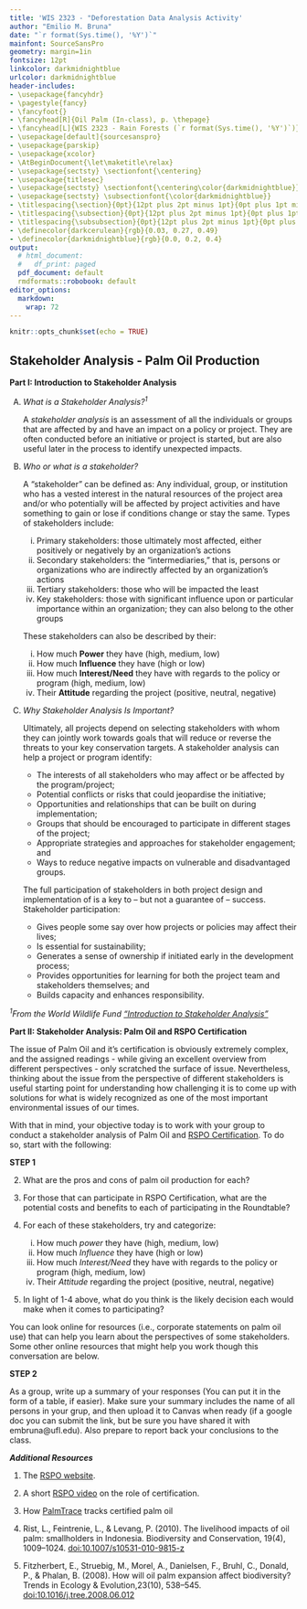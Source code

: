 ```yaml
---
title: 'WIS 2323 - "Deforestation Data Analysis Activity'
author: "Emilio M. Bruna"
date: "`r format(Sys.time(), '%Y')`"
mainfont: SourceSansPro
geometry: margin=1in
fontsize: 12pt
linkcolor: darkmidnightblue
urlcolor: darkmidnightblue
header-includes:
- \usepackage{fancyhdr}
- \pagestyle{fancy}
- \fancyfoot{}
- \fancyhead[R]{Oil Palm (In-class), p. \thepage}
- \fancyhead[L]{WIS 2323 - Rain Forests (`r format(Sys.time(), '%Y')`)}
- \usepackage[default]{sourcesanspro}
- \usepackage{parskip}
- \usepackage{xcolor}
- \AtBeginDocument{\let\maketitle\relax}
- \usepackage{sectsty} \sectionfont{\centering}
- \usepackage{titlesec}
- \usepackage{sectsty} \sectionfont{\centering\color{darkmidnightblue}}
- \usepackage{sectsty} \subsectionfont{\color{darkmidnightblue}}
- \titlespacing{\section}{0pt}{12pt plus 2pt minus 1pt}{0pt plus 1pt minus 1pt}
- \titlespacing{\subsection}{0pt}{12pt plus 2pt minus 1pt}{0pt plus 1pt minus 1pt}
- \titlespacing{\subsubsection}{0pt}{12pt plus 2pt minus 1pt}{0pt plus 1pt minus 1pt}
- \definecolor{darkcerulean}{rgb}{0.03, 0.27, 0.49}
- \definecolor{darkmidnightblue}{rgb}{0.0, 0.2, 0.4}
output:
  # html_document:
  #   df_print: paged
  pdf_document: default
  rmdformats::robobook: default
editor_options: 
  markdown: 
    wrap: 72
---
```


```r
knitr::opts_chunk$set(echo = TRUE)
```

## Stakeholder Analysis - Palm Oil Production

\vspace{0.3cm}

**Part I: Introduction to Stakeholder Analysis**

A) *What is a Stakeholder Analysis?^1^*

    A *stakeholder analysis* is an assessment of all the individuals or groups that are affected by and have an impact on a policy or project. They are often conducted before an initiative or project is started, but are also useful later in the process to identify unexpected impacts.

B) *Who or what is a stakeholder?*

    A “stakeholder” can be defined as: Any individual, group, or institution who has a vested interest in the natural resources of the project area and/or who potentially will be affected by project activities and have something to gain or lose if conditions change or stay the same. Types of stakeholders include:  

    i) Primary stakeholders: those ultimately most affected, either positively or negatively by an organization's actions
    ii) Secondary stakeholders: the "intermediaries," that is, persons or organizations who are indirectly affected by an organization's actions
    iii) Tertiary stakeholders: those who will be impacted the least
    iv) Key stakeholders: those with significant influence upon or particular importance within an organization; they can also belong to the other groups

    These stakeholders can also be described by their: 

    i) How much **Power** they have (high, medium, low)
    ii) How much **Influence** they have (high or low)
    iii) How much **Interest/Need** they have with regards to the policy or program (high, medium, low)
    iv) Their **Attitude** regarding the project (positive, neutral, negative)  
    

C) *Why Stakeholder Analysis Is Important?*

    Ultimately, all projects depend on selecting stakeholders with whom they can jointly work towards goals that will reduce or reverse the threats to your key conservation targets. A stakeholder analysis can help a project or program identify:

    * The interests of all stakeholders who may affect or be affected by the program/project;
    * Potential conflicts or risks that could jeopardise the initiative;
    * Opportunities and relationships that can be built on during implementation;
    * Groups that should be encouraged to participate in different stages of the project;
    * Appropriate strategies and approaches for stakeholder engagement; and
    * Ways to reduce negative impacts on vulnerable and disadvantaged groups.  
    
    

    The full participation of stakeholders in both project design and implementation of is a key to – but not a guarantee of – success. Stakeholder participation:  

    * Gives people some say over how projects or policies may affect their lives;
    * Is essential for sustainability;
    * Generates a sense of ownership if initiated early in the development process;
    * Provides opportunities for learning for both the project team and stakeholders themselves; and
    * Builds capacity and enhances responsibility. 

*^1^From the World Wildlife Fund ["Introduction to Stakeholder Analysis"](https://awsassets.panda.org/downloads/1_1_stakeholder_analysis_11_01_05.pdf)*


**Part II: Stakeholder Analysis: Palm Oil and RSPO Certification**

The issue of Palm Oil and it's certification is obviously extremely complex, and the assigned readings - while giving an excellent overview from different perspectives - only scratched the surface of issue. Nevertheless, thinking about the issue from the perspective of different stakeholders is useful starting point for understanding how challenging it is to come up with solutions for what is widely recognized as one of the most important environmental issues of our times.

With that in mind, your objective today is to work with your group to conduct a stakeholder analysis of Palm Oil and [RSPO Certification](https://rspo.org/certification). To do so, start with the following:

**STEP 1**

<!-- 1) Who are the stakeholders in the production of palm oil? -->

<!-- RSPO names seven: We are a not-for-profit that unites stakeholders from the 7 sectors of the palm oil industry: oil palm producers, processors or traders, consumer goods manufacturers, retailers, banks/investors, and environmental and social non-governmental organisations (NGOs), to develop and implement global standards for sustainable palm oil. -->

2) What are the pros and cons of palm oil production for each?
3) For those that can participate in RSPO Certification, what are the potential costs and benefits to each of participating in the Roundtable?
4) For each of these stakeholders, try and categorize: 

    i) How much *power* they have (high, medium, low)
    ii) How much *Influence* they have (high or low)
    iii) How much *Interest/Need* they have with regards to the policy or program (high, medium, low)
    iv) Their *Attitude* regarding the project (positive, neutral, negative)  
    

4) In light of 1-4 above, what do you think is the likely decision each would make when it comes to participating?

You can look online for resources (i.e., corporate statements on palm oil use) that can help you learn about the perspectives of some stakeholders. Some other online resources that might help you work though this conversation are below.

**STEP 2**

As a group, write up a summary of your responses (You can put it in the form of a table, if easier). Make sure your summary includes the name of all persons in your grup, and then upload it to Canvas when ready (if a google doc you can submit the link, but be sure you have shared it with embruna@ufl.edu). Also prepare to report back your conclusions to the class. 



**_Additional Resources_**

1) The [RSPO website](https://rspo.org/certification).

2) A short [RSPO video](https://www.youtube.com/watch?v=QrXFHjElsY4) on the role of certification.

3) How [PalmTrace](https://www.youtube.com/watch?v=QrXFHjElsY4) tracks certified palm oil 

4) Rist, L., Feintrenie, L., & Levang, P. (2010). The livelihood impacts of oil palm: smallholders in Indonesia. Biodiversity and Conservation, 19(4), 1009–1024. [doi:10.1007/s10531-010-9815-z](https://link.springer.com/article/10.1007/s10531-010-9815-z)

5) Fitzherbert, E., Struebig, M., Morel, A., Danielsen, F., Bruhl, C., Donald, P., & Phalan, B. (2008). How will oil palm expansion affect biodiversity? Trends in Ecology & Evolution,23(10), 538–545. [doi:10.1016/j.tree.2008.06.012](https://www.sciencedirect.com/science/article/pii/S0169534708002528)

<!-- American Consumer -->
<!-- Indo Agricultural Services Workers -->
<!-- Smallholder -->

<!--     Imagine you are an Indonesian farmer. You grew up in rural Kalimantan in a village called Sungai Pasir. For years, you grew rice, but five years ago you were introduced to palm oil.  -->
<!--     You currently own two hectares of land that cultivate palm oil, and you are looking to expand to four hectares within the next three years. Palm oil’s year-round yield is more consistent than that of rice, and it requires much less labor to maintain the plantation. You now have more free time because palm oil is less labor intensive, and this time has allowed you to pursue other projects and jobs while still thriving economically. Since investing in palm oil, you have been able to send your daughter and son to a university on Java, Indonesia. -->
<!--     You are now considering becoming RSPO sustainable certified, and you’ve been invited to share your expertise and concerns at a forum hosted by the Roundtable on Sustainable Palm Oil (RSPO). There you will meet with various stakeholders from the palm oil industry, and discuss the best path forward for the commodity. -->


<!-- Conservationist -->

<!--     Imagine that, after taking this class and graduating from UF, you are employed as a conservation scientist by Orangutan Foundation International (OFI). In addition to helping with the rehabilitation of orangutans confiscated from the illegal pet trade, you conduct field research and monitor the remaining population of wild Sumatran orangutans. You have dedicated several years to orangutan conservation efforts, and you hope to save a species on the brink of extinction.  -->
<!--     Given the strong correlation between habitat area and population size, the clearing of forests for agricultural development poses a serious threat to the survival of the orangutan. It’s no secret that the development of palm oil plantations has resulted in the loss of forested land area, but many deny, are unaware of, or are unconcerned by the extent of the deforestation and its subsequent effects on biodiversity, specifically on orangutan populations. -->
<!--     You’ve been invited to share your expertise and concerns at a forum hosted by the Roundtable on Sustainable Palm Oil (RSPO). There you will meet with various stakeholders from the palm oil industry, and discuss the best path forward for the commodity. -->

<!-- Readings: -->
<!-- Fitzherbert, E., Struebig, M., Morel, A., Danielsen, F., Bruhl, C., Donald, P., & Phalan, B. (2008). How will oil palm expansion affect biodiversity? Trends in Ecology & Evolution,23(10), 538–545. doi:10.1016/j.tree.2008.06.012 -->

<!-- 3) Member of Indonesia’s Ministry of Environment and Forestry -->
<!-- Imagine you are a Direktur Jenderal within Indonesia’s Ministry of Environment and Forestry (MoEF). You grew up in the city of Medan on the island of Sumatra, not far from an area now dominated by palm oil plantations. After studying Land Use and Rural Development in the Netherlands, you returned home to help Indonesia manage its growing agricultural sector, eventually working your way up to your current position. -->
<!-- You are responsible for overseeing all federal forest conservation efforts within Indonesia. The boom in palm oil production has made your job more difficult, to say the least, and you spend many of your days attempting to develop and implement effective conservation policies to combat rampant palm oil expansion. Due to MoEF’s budget constraints, this often means coordinating efforts with international NGOs and palm oil companies themselves. A few years ago, you helped introduce the Indonesian Sustainable Palm Oil Standard (ISPO)—a mandatory sustainability standard for all growers operating within Indonesia. The ISPO is similar to the RSPO, but critics say its criteria for certification are weaker, and that enforcing it is impossible without more government funding.  -->
<!-- You’ve been invited to share your expertise and concerns at a forum hosted by the Roundtable on Sustainable Palm Oil (RSPO). There you will meet with various stakeholders from the palm oil industry, and discuss the best path forward for the commodity. -->
<!-- Readings: -->
<!-- Hospes, O. (2014). Marking the success or end of global multi-stakeholder governance? The rise of national sustainability standards in Indonesia and Brazil for palm oil and soyJump to Edgenote. Agriculture and Human Values,31(3), 425–437. doi:10.1007/s10460-014-9511-9 -->


<!-- 4)  Representative of Large Palm Oil Company -->
<!-- You are a representative of a vegetable oil company called Voil. You have recently started adding palm oil into your vegetable oil mix. To get this palm oil, you have invested in two palm oil plantations in Indonesia. They are each thousands of hectares large in rural Borneo.  -->
<!-- Using palm oil has made your vegetable oil cheaper, and because of this price decrease, demand for your product is higher. Many of your customers are Americans, Europeans, or those from other areas where RSPO-sustainable palm oil is the only accepted palm oil. In these areas, the customers will stop buying your oil if they hear that you are linked to deforestation or other environmental degradation. Without becoming RSPO certified, you could still sell your oil in the local market, but to ensure access to these foreign markets you decided to get your two palm plantations RSPO sustainable certified.  -->

<!-- Recently, you’ve been invited to share your expertise and concerns at a forum hosted by the Roundtable on Sustainable Palm Oil (RSPO). There you will meet with various stakeholders from the palm oil industry, and discuss the best path forward for the commodity. -->
<!-- Readings: -->
<!-- Nikoloyuk, J., Burns, T. R., & Man, R. D. (2010). The promise and limitations of partnered governance: the case of sustainable palm oilJump to Edgenote. Corporate Governance: The international journal of business in society,10(1), 59-72. doi:10.1108/14720701011021111 -->

<!-- (Peimary advantages of palm oil  -->
<!-- Uses  -->
<!-- Alternatives  -->
<!-- Is it worth it  -->
<!-- Wjat if i told yiñou it was landsparing?  -->

<!-- What stories mire  -->
<!-- Compelling - loss of forest, orang, or story of the person?  -->
<!-- ) -->



